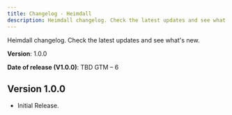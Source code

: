 ```yaml
---
title: Changelog - Heimdall
description: Heimdall changelog. Check the latest updates and see what's new.
---
```


Heimdall changelog. Check the latest updates and see what's new.

**Version**: 1.0.0

**Date of release (V1.0.0)**: TBD GTM – 6

## Version 1.0.0

- Initial Release.
